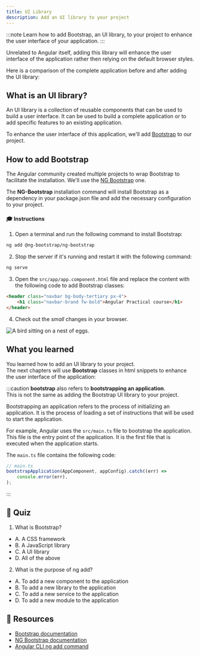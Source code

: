 ```yaml
---
title: UI Library
description: Add an UI library to your project
---
```




:::note
Learn how to add Bootstrap, an UI library, to your project to enhance the user interface of your application.
:::

Unrelated to Angular itself, adding this library will enhance the user interface of the application rather then relying on the default browser styles.

Here is a comparison of the complete application before and after adding the UI library:

## What is an UI library?

An UI library is a collection of reusable components that can be used to build a user interface. It can be used to build a complete application or to add specific features to an existing application.

To enhance the user interface of this application, we'll add <a href="https://getbootstrap.com/" target="_blank">Bootstrap</a> to our project.

## How to add Bootstrap

The Angular community created multiple projects to wrap Bootstrap to facilitate the installation.
We'll use the <a href="https://ng-bootstrap.github.io/#/home" target="_blank">NG Bootstrap</a> one.

The **NG-Bootstrap** installation command will install Bootstrap as a dependency in your package.json file and add the necessary configuration to your project.

#### 🎓 Instructions

1. Open a terminal and run the following command to install Bootstrap:

```bash
ng add @ng-bootstrap/ng-bootstrap
```

2. Stop the server if it's running and restart it with the following command:

```bash
ng serve
```

3. Open the `src/app/app.component.html` file and replace the content with the following code to add Bootstrap classes:

```html
<header class="navbar bg-body-tertiary px-4">
    <h1 class="navbar-brand fw-bold">Angular Practical course</h1>
</header>
```

4. Check out the *small* changes in your browser.

<Image class="shadow-xl rounded-xl" src={bootstrapImg} alt="A bird sitting on a nest of eggs."/>


## What you learned

You learned how to add an UI library to your project.  
The next chapters will use **Bootstrap** classes in html snippets to enhance the user interface of the application:

:::caution
**bootstrap** also refers to **bootstrapping an application**.  
This is not the same as adding the Bootstrap UI library to your project. 

Bootstrapping an application refers to the process of initializing an application. It is the process of loading a set of instructions that will be used to start the application.

For example, Angular uses the `src/main.ts` file to bootstrap the application. This file is the entry point of the application. It is the first file that is executed when the application starts.

The `main.ts` file contains the following code:

```typescript
// main.ts
bootstrapApplication(AppComponent, appConfig).catch((err) =>
    console.error(err),
);
```
:::

## 🚦 Quiz

1. What is Bootstrap?

- A. A CSS framework
- B. A JavaScript library
- C. A UI library
- D. All of the above

2. What is the purpose of ng add?

- A. To add a new component to the application
- B. To add a new library to the application
- C. To add a new service to the application
- D. To add a new module to the application


## 🔗 Resources

- <a href="https://getbootstrap.com/" target="_blank">Bootstrap documentation</a>
- <a href="https://ng-bootstrap.github.io/#/home" target="_blank">NG Bootstrap documentation</a>
- <a href="https://angular.io/cli/add" target="_blank">Angular CLI ng add command</a>






